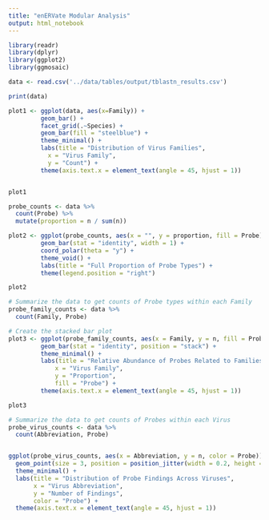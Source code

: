 ---
title: "enERVate Modular Analysis"
output: html_notebook
---

```{r warning=FALSE}
library(readr)
library(dplyr)
library(ggplot2)
library(ggmosaic)
```

```{r}
data <- read.csv('../data/tables/output/tblastn_results.csv')
```

```{r}
print(data)
```

```{r}
plot1 <- ggplot(data, aes(x=Family)) +
         geom_bar() + 
         facet_grid(.~Species) +
         geom_bar(fill = "steelblue") +
         theme_minimal() +
         labs(title = "Distribution of Virus Families",
           x = "Virus Family",
           y = "Count") +
         theme(axis.text.x = element_text(angle = 45, hjust = 1))


plot1
```

```{r}
probe_counts <- data %>%
  count(Probe) %>%
  mutate(proportion = n / sum(n))

plot2 <- ggplot(probe_counts, aes(x = "", y = proportion, fill = Probe)) +
         geom_bar(stat = "identity", width = 1) +
         coord_polar(theta = "y") +
         theme_void() +
         labs(title = "Full Proportion of Probe Types") +
         theme(legend.position = "right")

plot2
```

```{r}
# Summarize the data to get counts of Probe types within each Family
probe_family_counts <- data %>%
  count(Family, Probe)

# Create the stacked bar plot
plot3 <- ggplot(probe_family_counts, aes(x = Family, y = n, fill = Probe)) +
         geom_bar(stat = "identity", position = "stack") +
         theme_minimal() +
         labs(title = "Relative Abundance of Probes Related to Families",
             x = "Virus Family",
             y = "Proportion",
             fill = "Probe") +
         theme(axis.text.x = element_text(angle = 45, hjust = 1))

plot3
```

```{r}
# Summarize the data to get counts of Probes within each Virus
probe_virus_counts <- data %>%
  count(Abbreviation, Probe)


ggplot(probe_virus_counts, aes(x = Abbreviation, y = n, color = Probe)) +
  geom_point(size = 3, position = position_jitter(width = 0.2, height = 0)) +
  theme_minimal() +
  labs(title = "Distribution of Probe Findings Across Viruses",
       x = "Virus Abbreviation",
       y = "Number of Findings",
       color = "Probe") +
  theme(axis.text.x = element_text(angle = 45, hjust = 1))

```

```{r}

```
